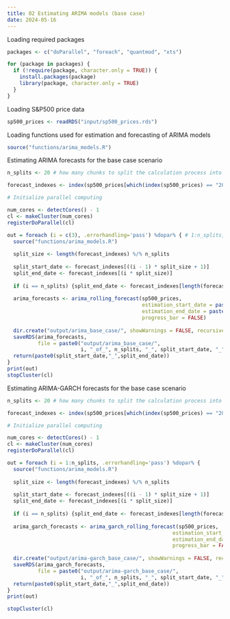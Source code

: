 ```yaml
---
title: 02 Estimating ARIMA models (base case)
date: 2024-05-16
---
```


Loading required packages

```r
packages <- c("doParallel", "foreach", "quantmod", "xts")

for (package in packages) {
  if (!require(package, character.only = TRUE)) {
    install.packages(package)
    library(package, character.only = TRUE)
  }
}
```

Loading S&P500 price data

```r
sp500_prices <- readRDS("input/sp500_prices.rds")
```

Loading functions used for estimation and forecasting of ARIMA models

```r
source("functions/arima_models.R")
```

Estimating ARIMA forecasts for the base case scenario

```r
n_splits <- 20 # how many chunks to split the calculation process into

forecast_indexes <- index(sp500_prices[which(index(sp500_prices) == "2005-12-20"):length(sp500_prices)]) # include dates for which we are making forecasts (so from 2005-12-20 to 2019-12-31)

# Initialize parallel computing

num_cores <- detectCores() - 1
cl <- makeCluster(num_cores)
registerDoParallel(cl)

out = foreach (i = c(3), .errorhandling='pass') %dopar% { # 1:n_splits, .errorhandling='pass') %dopar% {
  source("functions/arima_models.R")
  
  split_size <- length(forecast_indexes) %/% n_splits
  
  split_start_date <- forecast_indexes[((i - 1) * split_size + 1)]
  split_end_date <- forecast_indexes[(i * split_size)]
  
  if (i == n_splits) {split_end_date <- forecast_indexes[length(forecast_indexes)]}
  
  arima_forecasts <- arima_rolling_forecast(sp500_prices,
                                            estimation_start_date = paste0(split_start_date),
                                            estimation_end_date = paste0(split_end_date),
                                            progress_bar = FALSE) 
  
  dir.create("output/arima_base_case/", showWarnings = FALSE, recursive = TRUE)
  saveRDS(arima_forecasts,
          file = paste0("output/arima_base_case/",
                        i, "_of_", n_splits, "_", split_start_date, "_", split_end_date ,".rds"))
  return(paste0(split_start_date,"_",split_end_date))
}
print(out)
stopCluster(cl)
```

Estimating ARIMA-GARCH forecasts for the base case scenario

```r
n_splits <- 20 # how many chunks to split the calculation process into

forecast_indexes <- index(sp500_prices[which(index(sp500_prices) == "2005-12-20"):length(sp500_prices)]) # include dates for which we are making forecasts (so from 2005-12-20 to 2019-12-31)

# Initialize parallel computing

num_cores <- detectCores() - 1
cl <- makeCluster(num_cores)
registerDoParallel(cl)

out = foreach (i = 1:n_splits, .errorhandling='pass') %dopar% {
  source("functions/arima_models.R")
  
  split_size <- length(forecast_indexes) %/% n_splits
  
  split_start_date <- forecast_indexes[((i - 1) * split_size + 1)]
  split_end_date <- forecast_indexes[(i * split_size)]
  
  if (i == n_splits) {split_end_date <- forecast_indexes[length(forecast_indexes)]}
  
  arima_garch_forecasts <- arima_garch_rolling_forecast(sp500_prices,
                                                      estimation_start_date = paste0(split_start_date), 
                                                      estimation_end_date = paste0(split_end_date),
                                                      progress_bar = FALSE)
  
  dir.create("output/arima-garch_base_case/", showWarnings = FALSE, recursive = TRUE)
  saveRDS(arima_garch_forecasts,
          file = paste0("output/arima-garch_base_case/",
                        i, "_of_", n_splits, "_", split_start_date, "_", split_end_date ,".rds"))
  return(paste0(split_start_date,"_",split_end_date))
}
print(out)

stopCluster(cl)
```